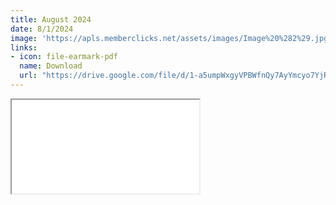 ```yaml
---
title: August 2024
date: 8/1/2024
image: 'https://apls.memberclicks.net/assets/images/Image%20%282%29.jpg'
links:
- icon: file-earmark-pdf
  name: Download
  url: "https://drive.google.com/file/d/1-a5umpWxgyVPBWfnQy7AyYmcyo7YjR2q/view?usp=sharing"
---
```



```{=html}
<iframe class="news ar4x3" src="./aug24.html" title="August Newsletter"></iframe>
```


